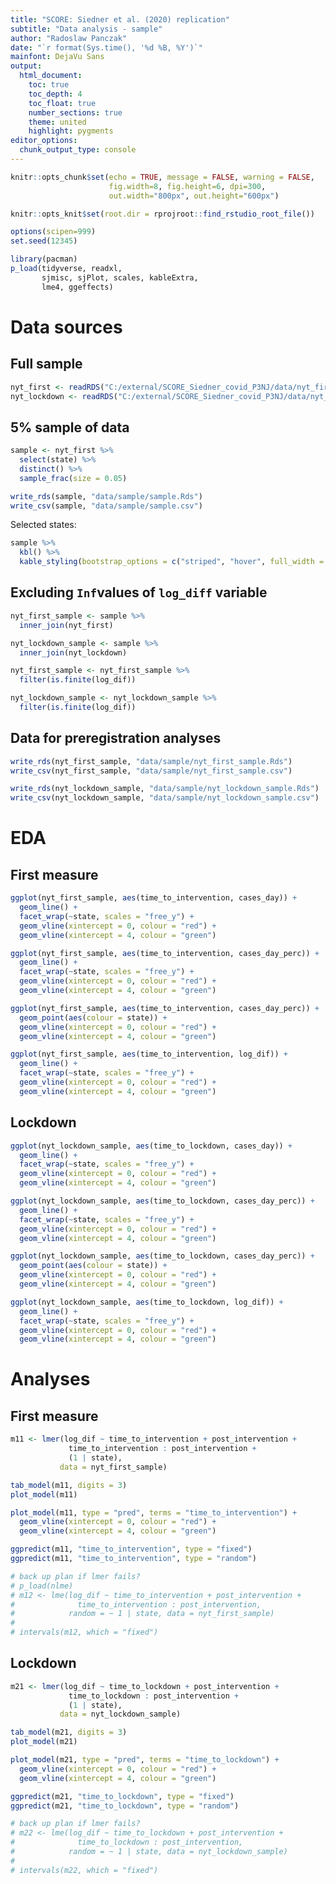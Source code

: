 ```yaml
---
title: "SCORE: Siedner et al. (2020) replication"
subtitle: "Data analysis - sample"
author: "Radoslaw Panczak"
date: "`r format(Sys.time(), '%d %B, %Y')`"
mainfont: DejaVu Sans
output: 
  html_document: 
    toc: true
    toc_depth: 4
    toc_float: true
    number_sections: true
    theme: united 
    highlight: pygments 
editor_options: 
  chunk_output_type: console
---
```


<!-- ------------------------------------------------------------ --> 
<!-- ------------------------------------------------------------ --> 

```r
knitr::opts_chunk$set(echo = TRUE, message = FALSE, warning = FALSE, 
                      fig.width=8, fig.height=6, dpi=300, 
                      out.width="800px", out.height="600px")

knitr::opts_knit$set(root.dir = rprojroot::find_rstudio_root_file())

options(scipen=999)
set.seed(12345)

library(pacman) 
p_load(tidyverse, readxl, 
       sjmisc, sjPlot, scales, kableExtra, 
       lme4, ggeffects)
```

# Data sources 

## Full sample 

```r
nyt_first <- readRDS("C:/external/SCORE_Siedner_covid_P3NJ/data/nyt_first.Rds")
nyt_lockdown <- readRDS("C:/external/SCORE_Siedner_covid_P3NJ/data/nyt_lockdown.Rds")
```

## 5% sample of data

```r
sample <- nyt_first %>% 
  select(state) %>% 
  distinct() %>% 
  sample_frac(size = 0.05)   

write_rds(sample, "data/sample/sample.Rds")
write_csv(sample, "data/sample/sample.csv")
```

Selected states:

```r
sample %>% 
  kbl() %>%
  kable_styling(bootstrap_options = c("striped", "hover", full_width = FALSE))
```

## Excluding `Inf`values of `log_diff` variable

```r
nyt_first_sample <- sample %>% 
  inner_join(nyt_first)

nyt_lockdown_sample <- sample %>% 
  inner_join(nyt_lockdown)

nyt_first_sample <- nyt_first_sample %>% 
  filter(is.finite(log_dif))

nyt_lockdown_sample <- nyt_lockdown_sample %>% 
  filter(is.finite(log_dif))
```

## Data for preregistration analyses 

```r
write_rds(nyt_first_sample, "data/sample/nyt_first_sample.Rds")
write_csv(nyt_first_sample, "data/sample/nyt_first_sample.csv")

write_rds(nyt_lockdown_sample, "data/sample/nyt_lockdown_sample.Rds")
write_csv(nyt_lockdown_sample, "data/sample/nyt_lockdown_sample.csv")
```

# EDA

## First measure 

```r
ggplot(nyt_first_sample, aes(time_to_intervention, cases_day)) +
  geom_line() + 
  facet_wrap(~state, scales = "free_y") +
  geom_vline(xintercept = 0, colour = "red") +
  geom_vline(xintercept = 4, colour = "green")

ggplot(nyt_first_sample, aes(time_to_intervention, cases_day_perc)) +
  geom_line() + 
  facet_wrap(~state, scales = "free_y") +
  geom_vline(xintercept = 0, colour = "red") +
  geom_vline(xintercept = 4, colour = "green")

ggplot(nyt_first_sample, aes(time_to_intervention, cases_day_perc)) +
  geom_point(aes(colour = state)) + 
  geom_vline(xintercept = 0, colour = "red") +
  geom_vline(xintercept = 4, colour = "green")

ggplot(nyt_first_sample, aes(time_to_intervention, log_dif)) +
  geom_line() + 
  facet_wrap(~state, scales = "free_y") +
  geom_vline(xintercept = 0, colour = "red") +
  geom_vline(xintercept = 4, colour = "green")
```

## Lockdown 

```r
ggplot(nyt_lockdown_sample, aes(time_to_lockdown, cases_day)) +
  geom_line() + 
  facet_wrap(~state, scales = "free_y") +
  geom_vline(xintercept = 0, colour = "red") +
  geom_vline(xintercept = 4, colour = "green")

ggplot(nyt_lockdown_sample, aes(time_to_lockdown, cases_day_perc)) +
  geom_line() + 
  facet_wrap(~state, scales = "free_y") +
  geom_vline(xintercept = 0, colour = "red") +
  geom_vline(xintercept = 4, colour = "green")

ggplot(nyt_lockdown_sample, aes(time_to_lockdown, cases_day_perc)) +
  geom_point(aes(colour = state)) + 
  geom_vline(xintercept = 0, colour = "red") +
  geom_vline(xintercept = 4, colour = "green")

ggplot(nyt_lockdown_sample, aes(time_to_lockdown, log_dif)) +
  geom_line() + 
  facet_wrap(~state, scales = "free_y") +
  geom_vline(xintercept = 0, colour = "red") +
  geom_vline(xintercept = 4, colour = "green")
```

# Analyses 

## First measure 

```r
m11 <- lmer(log_dif ~ time_to_intervention + post_intervention +
             time_to_intervention : post_intervention +
             (1 | state),
           data = nyt_first_sample)

tab_model(m11, digits = 3)
plot_model(m11)

plot_model(m11, type = "pred", terms = "time_to_intervention") +
  geom_vline(xintercept = 0, colour = "red") +
  geom_vline(xintercept = 4, colour = "green")

ggpredict(m11, "time_to_intervention", type = "fixed")
ggpredict(m11, "time_to_intervention", type = "random")
```

```r
# back up plan if lmer fails?
# p_load(nlme)
# m12 <- lme(log_dif ~ time_to_intervention + post_intervention +
#              time_to_intervention : post_intervention,
#            random = ~ 1 | state, data = nyt_first_sample)
# 
# intervals(m12, which = "fixed")
```

## Lockdown 

```r
m21 <- lmer(log_dif ~ time_to_lockdown + post_intervention + 
             time_to_lockdown : post_intervention + 
             (1 | state), 
           data = nyt_lockdown_sample)

tab_model(m21, digits = 3)
plot_model(m21)

plot_model(m21, type = "pred", terms = "time_to_lockdown") +
  geom_vline(xintercept = 0, colour = "red") +
  geom_vline(xintercept = 4, colour = "green")

ggpredict(m21, "time_to_lockdown", type = "fixed")
ggpredict(m21, "time_to_lockdown", type = "random")
```

```r
# back up plan if lmer fails?
# m22 <- lme(log_dif ~ time_to_lockdown + post_intervention +
#              time_to_lockdown : post_intervention,
#            random = ~ 1 | state, data = nyt_lockdown_sample)
# 
# intervals(m22, which = "fixed")
```

